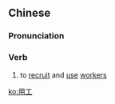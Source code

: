 ==Chinese==
{{zh-forms}}

===Pronunciation===
{{zh-pron
|m=yònggōng
|ma=Zh-yònggong.ogg
|cat=v
}}

===Verb===
{{zh-verb}}

# to [[recruit]] and [[use]] [[worker]]s

[[ko:用工]]